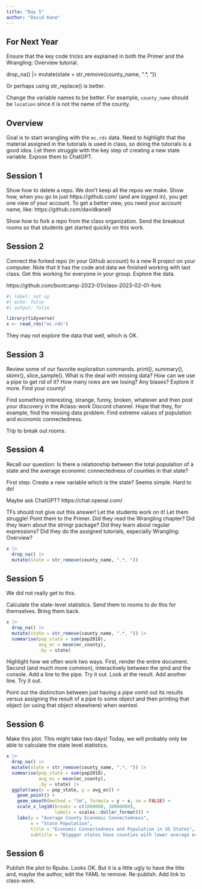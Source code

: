 ```yaml
---
title: "Day 5"
author: "David Kane"
---
```



## For Next Year

Ensure that the key code tricks are explained in both the Primer and the Wrangling: Overview tutorial.

  drop_na() |> 
  mutate(state = str_remove(county_name, ".*, ")) 
  
Or perhaps using str_replace() is better.
  
Change the variable names to be better. For example, `county_name` should be `location` since it is not the name of the county.  


## Overview

Goal is to start wrangling with the `ec.rds` data. Need to highlight that the material assigned in the tutorials is used in class, so doing the tutorials is a good idea. Let them struggle with the key step of creating a new state variable. Expose them to ChatGPT.


## Session 1

Show how to delete a repo. We don't keep all the repos we make. Show how, when you go to just https://github.com/ (and are logged in), you get one view of your account. To get a better view, you need your account name, like: https://github.com/davidkane9

Show how to fork a repo from the class organization. Send the breakout rooms so that students get started quickly on this work.

## Session 2

Connect the forked repo (in your Github account) to a new R project on your computer. Note that it has the code and data we finished working with last class. Get this working for everyone in your group. Explore the data.

https://github.com/bootcamp-2023-01/class-2023-02-01-fork

```r
#| label: set up
#| echo: false
#| output: false

library(tidyverse)
x <- read_rds("ec.rds")
```

They may not explore the data that well, which is OK.


## Session 3

Review some of our favorite exploration commands. print(), summary(), skimr(), slice_sample(). What is the deal with missing data? How can we use a pipe to get rid of it? How many rows are we losing? Any biases? Explore it more. Find your county!

Find something interesting, strange, funny, broken, whatever and then post your discovery in the #class-work Discord channel. Hope that they, for example, find the missing data problem. Find extreme values of population and economic connectedness.

Trip to break out rooms.


## Session 4

Recall our question: Is there a relationship between the total population of a state and the average economic connectedness of counties in that state?

First step: Create a new variable which is the state? Seems simple. Hard to do!

Maybe ask ChatGPT? https://chat.openai.com/

TFs should not give out this answer! Let the students work on it! Let them struggle! Point them to the Primer. Did they read the Wrangling chapter? Did they learn about the stringr package? Did they learn about regular expressions? Did they do the assigned tutorials, especially Wrangling: Overview?

```r
x |> 
  drop_na() |> 
  mutate(state = str_remove(county_name, ".*, ")) 
```




## Session 5

We did not really get to this. 

Calculate the state-level statistics. Send them to rooms to do this for themselves. Bring them back.


```r
x |> 
  drop_na() |> 
  mutate(state = str_remove(county_name, ".*, ")) |> 
  summarise(pop_state = sum(pop2018),
            avg_ec = mean(ec_county),
            .by = state)
```


Highlight how we often work two ways. First, render the entire document. Second (and much more common), interactively between the qmd and the console. Add a line to the pipe. Try it out. Look at the result. Add another line. Try it out.

Point out the distinction between just having a pipe vomit out its results versus assigning the result of a pipe to some object and then printing that object (or using that object elsewhere) when wanted.

## Session 6

Make this plot. This might take two days! Today, we will probably only be able to calculate the state level statistics.

```r
x |> 
  drop_na() |> 
  mutate(state = str_remove(county_name, ".*, ")) |> 
  summarise(pop_state = sum(pop2018),
            avg_ec = mean(ec_county),
            .by = state) |> 
  ggplot(aes(x = pop_state, y = avg_ec)) +
    geom_point() +
    geom_smooth(method = "lm", formula = y ~ x, se = FALSE) +
    scale_x_log10(breaks = c(1000000, 10000000),
                  labels = scales::dollar_format()) +
    labs(y = "Average County Economic Connectedness",
         x = "State Population",
         title = "Economic Connectedness and Population in US States",
         subtitle = "Biggger states have counties with lower average economic connectedness.")
```


## Session 6

Publish the plot to Rpubs. Looks OK. But it is a little ugly to have the title and, maybe the author, edit the YAML to remove. Re-publish. Add link to class-work.



